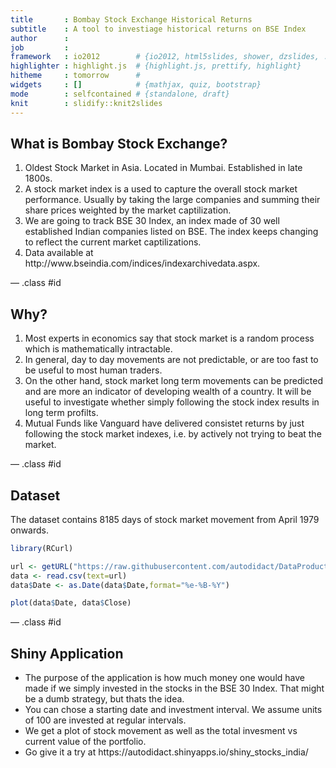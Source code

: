 ```yaml
---
title       : Bombay Stock Exchange Historical Returns
subtitle    : A tool to investiage historical returns on BSE Index
author      : 
job         : 
framework   : io2012        # {io2012, html5slides, shower, dzslides, ...}
highlighter : highlight.js  # {highlight.js, prettify, highlight}
hitheme     : tomorrow      # 
widgets     : []            # {mathjax, quiz, bootstrap}
mode        : selfcontained # {standalone, draft}
knit        : slidify::knit2slides
---
```


## What is Bombay Stock Exchange?

1. Oldest Stock Market in Asia. Located in Mumbai. Established in late 1800s.
2. A stock market index is a used to capture the overall stock market performance. Usually by taking the large companies and summing their share prices weighted by the market captilization.
2. We are going to track BSE 30 Index, an index made of 30 well established
Indian companies listed on BSE. The index keeps changing to reflect the current
market captilizations.
3. Data available at http://www.bseindia.com/indices/indexarchivedata.aspx.

--- .class #id 

## Why?

1. Most experts in economics say that stock market is a random process which is mathematically intractable.
2. In general, day to day movements are not predictable, or are too fast to be useful to most human traders.
3. On the other hand, stock market long term movements can be predicted and are more an indicator of developing wealth of a country. It will be useful to investigate whether simply following the stock index results in long term profilts.
4. Mutual Funds like Vanguard have delivered consistet returns by just following the stock market indexes, i.e. by actively not trying to beat the market.

--- .class #id 

## Dataset
The dataset contains 8185 days of stock market movement from April 1979 onwards.
```r
library(RCurl)
```
```r
url <- getURL("https://raw.githubusercontent.com/autodidact/DataProductShiny/master/data/bse30.csv",encoding="UTF-8")
data <- read.csv(text=url)
data$Date <- as.Date(data$Date,format="%e-%B-%Y")
```

```r
plot(data$Date, data$Close)
```

--- .class #id 

## Shiny Application

* The purpose of the application is how much money one would have made if we simply invested in the stocks in the BSE 30 Index. That might be a dumb strategy, but thats the idea.
* You can chose a starting date and investment interval. We assume units of 100 are invested at regular intervals.
* We get a plot of stock movement as well as the total invesment vs current value of the portfolio.
* Go give it a try at https://autodidact.shinyapps.io/shiny_stocks_india/
